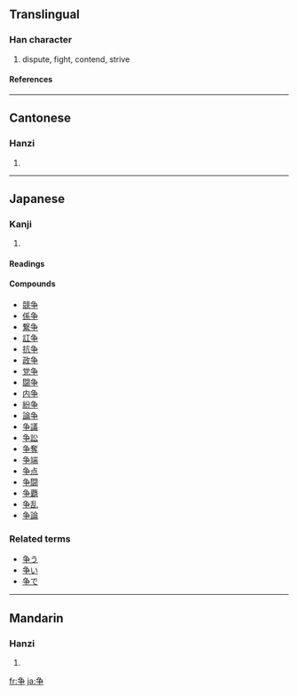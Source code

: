 {{see|爭}}<!-- may be replaced by zh-forms -->

==Translingual==
===Han character===
{{Han char|rn=6|rad=亅|as=05|sn=6|four=|canj=弓尸木 (NSD)}}
# dispute, fight, contend, strive
====References====
{{Han ref|kx=0137.301|dkj=00236|hdz=10324.120|uh=4E89|ud=20105}}
----
==Cantonese==
===Hanzi===
{{yue-hanzi|jyut=|y=jaang1, jang1}}
# {{defn|Cantonese}}
----
==Japanese==
===Kanji===
{{ja-kanji|grade=|rs=亅05}}
# {{defn|Japanese}}
====Readings====
{{ja-readings|on=[[そう]] ([[sō]])|kun=[[あらそう]] ([[争う]], [[arasou]]), [[あらそい]] ([[争い]], [[arasoi]]), [[いかでか]] ([[ikadeka]])}}
====Compounds====
*[[競争]]
*[[係争]]
*[[繋争]]
*[[訌争]]
*[[抗争]]
*[[政争]]
*[[党争]]
*[[闘争]]
*[[内争]]
*[[紛争]]
*[[論争]]
*[[争議]]
*[[争訟]]
*[[争奪]]
*[[争端]]
*[[争点]]
*[[争闘]]
*[[争覇]]
*[[争乱]]
*[[争論]]


===Related terms===
*[[争う]]
*[[争い]]
*[[争で]]
----
==Mandarin==
===Hanzi===
{{cmn-hanzi|tra=爭|pin=[[zhēng]] (zheng1), [[zhèng]] (zheng4)|wg=cheng<sup>1</sup>, cheng<sup>4</sup>}}
# {{defn|Mandarin}}

[[fr:争]]
[[ja:争]]